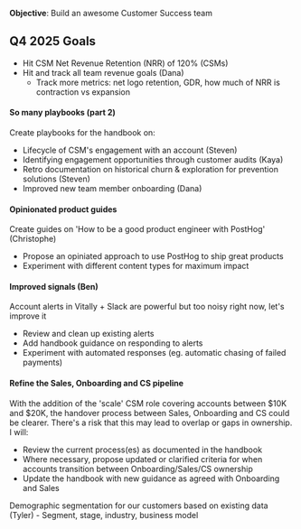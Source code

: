 **Objective**: Build an awesome Customer Success team

## Q4 2025 Goals

  - Hit CSM Net Revenue Retention (NRR) of 120% (CSMs)
  - Hit and track all team revenue goals (Dana)
    - Track more metrics: net logo retention, GDR, how much of NRR is contraction vs expansion

#### So many playbooks (part 2)
Create playbooks for the handbook on:
- Lifecycle of CSM's engagement with an account (Steven)
- Identifying engagement opportunities through customer audits (Kaya)
- Retro documentation on historical churn & exploration for prevention solutions (Steven)
- Improved new team member onboarding (Dana)

#### Opinionated product guides
Create guides on 'How to be a good product engineer with PostHog' (Christophe)
- Propose an opiniated approach to use PostHog to ship great products
- Experiment with different content types for maximum impact

#### Improved signals (Ben)
Account alerts in Vitally + Slack are powerful but too noisy right now, let's improve it
- Review and clean up existing alerts
- Add handbook guidance on responding to alerts
- Experiment with automated responses (eg. automatic chasing of failed payments)

#### Refine the Sales, Onboarding and CS pipeline
With the addition of the 'scale' CSM role covering accounts between $10K and $20K, the handover process between Sales, Onboarding and CS could be clearer. There's a risk that this may lead to overlap or gaps in ownership. I will:
- Review the current process(es) as documented in the handbook
- Where necessary, propose updated or clarified criteria for when accounts transition between Onboarding/Sales/CS ownership
- Update the handbook with new guidance as agreed with Onboarding and Sales

Demographic segmentation for our customers based on existing data (Tyler) - Segment, stage, industry, business model

